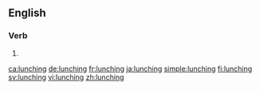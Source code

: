 ==English==

===Verb===
{{head|en|present participle}}

# {{present participle of|lunch|lang=en}}

[[ca:lunching]]
[[de:lunching]]
[[fr:lunching]]
[[ja:lunching]]
[[simple:lunching]]
[[fi:lunching]]
[[sv:lunching]]
[[vi:lunching]]
[[zh:lunching]]